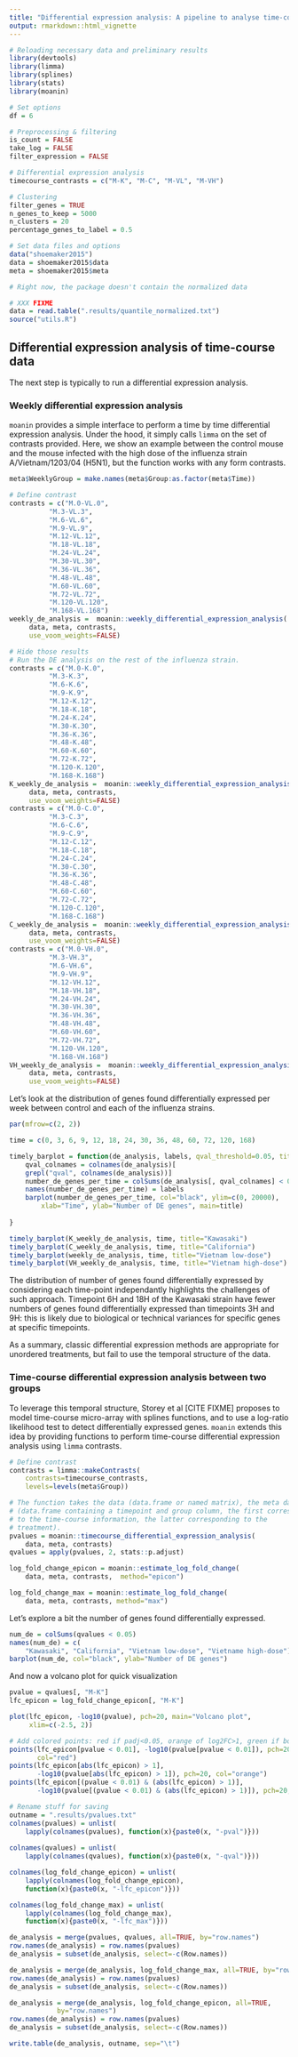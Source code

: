 ```yaml
---
title: "Differential expression analysis: A pipeline to analyse time-course gene expression data"
output: rmarkdown::html_vignette
---
```



```r
# Reloading necessary data and preliminary results
library(devtools)
library(limma)
library(splines)
library(stats)
library(moanin)
```

```r
# Set options
df = 6

# Preprocessing & filtering
is_count = FALSE
take_log = FALSE    
filter_expression = FALSE

# Differential expression analysis
timecourse_contrasts = c("M-K", "M-C", "M-VL", "M-VH")

# Clustering
filter_genes = TRUE
n_genes_to_keep = 5000
n_clusters = 20
percentage_genes_to_label = 0.5
```


```r
# Set data files and options
data("shoemaker2015")
data = shoemaker2015$data
meta = shoemaker2015$meta

# Right now, the package doesn't contain the normalized data
```

```r
# XXX FIXME
data = read.table(".results/quantile_normalized.txt") 
source("utils.R")
```


## Differential expression analysis of time-course data

The next step is typically to run a differential expression analysis.

### Weekly differential expression analysis

`moanin` provides a simple interface to perform a time by time differential
expression analysis. Under the hood, it simply calls `limma` on the set of
contrasts provided. Here, we show an example between the control mouse and the
mouse infected with the high dose of the influenza strain A/Vietnam/1203/04
(H5N1), but the function works with any form contrasts.

```r
meta$WeeklyGroup = make.names(meta$Group:as.factor(meta$Time))

# Define contrast	
contrasts = c("M.0-VL.0",
	      "M.3-VL.3",
	      "M.6-VL.6",
	      "M.9-VL.9",
	      "M.12-VL.12",
	      "M.18-VL.18",
	      "M.24-VL.24",
	      "M.30-VL.30",
	      "M.36-VL.36",
	      "M.48-VL.48",
	      "M.60-VL.60",
	      "M.72-VL.72",
	      "M.120-VL.120",
	      "M.168-VL.168")
weekly_de_analysis =  moanin::weekly_differential_expression_analysis(
     data, meta, contrasts,
     use_voom_weights=FALSE)
```

```r
# Hide those results
# Run the DE analysis on the rest of the influenza strain.
contrasts = c("M.0-K.0",
	      "M.3-K.3",
	      "M.6-K.6",
	      "M.9-K.9",
	      "M.12-K.12",
	      "M.18-K.18",
	      "M.24-K.24",
	      "M.30-K.30",
	      "M.36-K.36",
	      "M.48-K.48",
	      "M.60-K.60",
	      "M.72-K.72",
	      "M.120-K.120",
	      "M.168-K.168")
K_weekly_de_analysis =  moanin::weekly_differential_expression_analysis(
     data, meta, contrasts,
     use_voom_weights=FALSE)
contrasts = c("M.0-C.0",
	      "M.3-C.3",
	      "M.6-C.6",
	      "M.9-C.9",
	      "M.12-C.12",
	      "M.18-C.18",
	      "M.24-C.24",
	      "M.30-C.30",
	      "M.36-K.36",
	      "M.48-C.48",
	      "M.60-C.60",
	      "M.72-C.72",
	      "M.120-C.120",
	      "M.168-C.168")
C_weekly_de_analysis =  moanin::weekly_differential_expression_analysis(
     data, meta, contrasts,
     use_voom_weights=FALSE)
contrasts = c("M.0-VH.0",
	      "M.3-VH.3",
	      "M.6-VH.6",
	      "M.9-VH.9",
	      "M.12-VH.12",
	      "M.18-VH.18",
	      "M.24-VH.24",
	      "M.30-VH.30",
	      "M.36-VH.36",
	      "M.48-VH.48",
	      "M.60-VH.60",
	      "M.72-VH.72",
	      "M.120-VH.120",
	      "M.168-VH.168")
VH_weekly_de_analysis =  moanin::weekly_differential_expression_analysis(
     data, meta, contrasts,
     use_voom_weights=FALSE)

``` 


Let's look at the distribution of genes found differentially expressed per
week between control and each of the influenza strains.

```r
par(mfrow=c(2, 2))

time = c(0, 3, 6, 9, 12, 18, 24, 30, 36, 48, 60, 72, 120, 168)

timely_barplot = function(de_analysis, labels, qval_threshold=0.05, title=""){
    qval_colnames = colnames(de_analysis)[
	grepl("qval", colnames(de_analysis))]
    number_de_genes_per_time = colSums(de_analysis[, qval_colnames] < 0.05)
    names(number_de_genes_per_time) = labels
    barplot(number_de_genes_per_time, col="black", ylim=c(0, 20000),
	    xlab="Time", ylab="Number of DE genes", main=title)
    
}

timely_barplot(K_weekly_de_analysis, time, title="Kawasaki")
timely_barplot(C_weekly_de_analysis, time, title="California")
timely_barplot(weekly_de_analysis, time, title="Vietnam low-dose")
timely_barplot(VH_weekly_de_analysis, time, title="Vietnam high-dose")
```

The distribution of number of genes found differentially expressed by
considering each time-point independantly highlights the challenges of such
approach. Timepoint 6H and 18H of the Kawasaki strain have fewer numbers of
genes found differentially expressed than timepoints 3H and 9H: this is likely
due to biological or technical variances for specific genes at specific
timepoints.

As a summary, classic differential expression methods are appropriate for
unordered treatments, but fail to use the temporal structure of the data.

### Time-course differential expression analysis between two groups

To leverage this temporal structure, Storey et al [CITE FIXME] proposes to
model time-course micro-array with splines functions, and to use a log-ratio
likelihood test to detect differentially expressed genes. `moanin` extends
this idea by providing functions to perform time-course differential
expression analysis using `limma` contrasts.


```r
# Define contrast
contrasts = limma::makeContrasts(
	contrasts=timecourse_contrasts,
	levels=levels(meta$Group))

# The function takes the data (data.frame or named matrix), the meta data
# (data.frame containing a timepoint and group column, the first corresponding
# to the time-course information, the latter corresponding to the
# treatment).
pvalues = moanin::timecourse_differential_expression_analysis(
    data, meta, contrasts)
qvalues = apply(pvalues, 2, stats::p.adjust)

log_fold_change_epicon = moanin::estimate_log_fold_change(
    data, meta, contrasts,  method="epicon")

log_fold_change_max = moanin::estimate_log_fold_change(
    data, meta, contrasts, method="max")
```

Let's explore a bit the number of genes found differentially expressed.

```r
num_de = colSums(qvalues < 0.05)
names(num_de) = c(
    "Kawasaki", "California", "Vietnam low-dose", "Vietname high-dose")
barplot(num_de, col="black", ylab="Number of DE genes")

```

And now a volcano plot for quick visualization

```r

pvalue = qvalues[, "M-K"]
lfc_epicon = log_fold_change_epicon[, "M-K"]

plot(lfc_epicon, -log10(pvalue), pch=20, main="Volcano plot",
     xlim=c(-2.5, 2))

# Add colored points: red if padj<0.05, orange of log2FC>1, green if both)
points(lfc_epicon[pvalue < 0.01], -log10(pvalue[pvalue < 0.01]), pch=20,
       col="red")
points(lfc_epicon[abs(lfc_epicon) > 1],
       -log10(pvalue[abs(lfc_epicon) > 1]), pch=20, col="orange")
points(lfc_epicon[(pvalue < 0.01) & (abs(lfc_epicon) > 1)],
       -log10(pvalue[(pvalue < 0.01) & (abs(lfc_epicon) > 1)]), pch=20, col="green")

```

```r
# Rename stuff for saving
outname = ".results/pvalues.txt"
colnames(pvalues) = unlist(
    lapply(colnames(pvalues), function(x){paste0(x, "-pval")}))
    
colnames(qvalues) = unlist(
    lapply(colnames(qvalues), function(x){paste0(x, "-qval")}))

colnames(log_fold_change_epicon) = unlist(
    lapply(colnames(log_fold_change_epicon),
    function(x){paste0(x, "-lfc_epicon")}))

colnames(log_fold_change_max) = unlist(
    lapply(colnames(log_fold_change_max),
    function(x){paste0(x, "-lfc_max")}))

de_analysis = merge(pvalues, qvalues, all=TRUE, by="row.names")
row.names(de_analysis) = row.names(pvalues)
de_analysis = subset(de_analysis, select=-c(Row.names))

de_analysis = merge(de_analysis, log_fold_change_max, all=TRUE, by="row.names")
row.names(de_analysis) = row.names(pvalues)
de_analysis = subset(de_analysis, select=-c(Row.names))

de_analysis = merge(de_analysis, log_fold_change_epicon, all=TRUE,
		    by="row.names")
row.names(de_analysis) = row.names(pvalues)
de_analysis = subset(de_analysis, select=-c(Row.names))

write.table(de_analysis, outname, sep="\t")
```
